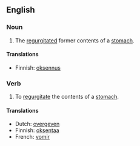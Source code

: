 ==English==

===Noun===
#The [[regurgitate]]d former contents of a [[stomach]].

====Translations====
*Finnish: [[oksennus]]

===Verb===
#To [[regurgitate]] the contents of a [[stomach]].

====Translations====
* Dutch: [[overgeven]]
*Finnish: [[oksentaa]]
* French: [[vomir]]